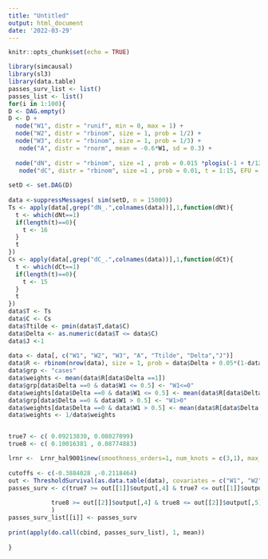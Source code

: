 ```yaml
---
title: "Untitled"
output: html_document
date: '2022-03-29'
---
```


```r
knitr::opts_chunk$set(echo = TRUE)
```



```r
library(simcausal)
library(sl3)
library(data.table)
passes_surv_list <- list()
passes_list <- list()
for(i in 1:100){
D <- DAG.empty()
D <- D +
  node("W1", distr = "runif", min = 0, max = 1) +
  node("W2", distr = "rbinom", size = 1, prob = 1/2) +
  node("W3", distr = "rbinom", size = 1, prob = 1/3) +
   node("A", distr = "rnorm", mean = -0.6*W1, sd = 0.3) + 
 
  node("dN", distr = "rbinom", size =1 , prob = 0.015 *plogis(-1 + t/12 + - 1.3*A*(1+t/12) - exp( A) - 2*A^2 + W1 - 0.5*A*W3/2 + (1)*W2), t = 1:15, EFU = T)  +
   node("dC", distr = "rbinom", size =1 , prob = 0.01, t = 1:15, EFU = T)  
  
setD <- set.DAG(D)
 
data <-suppressMessages( sim(setD, n = 15000))
Ts <- apply(data[,grep("dN_.",colnames(data))],1,function(dNt){
  t <- which(dNt==1)
  if(length(t)==0){
    t <- 16
  }
  t
})
Cs <- apply(data[,grep("dC_.",colnames(data))],1,function(dCt){
  t <- which(dCt==1)
  if(length(t)==0){
    t <- 15
  }
  t
})
data$T <- Ts
data$C <- Cs
data$Ttilde <- pmin(data$T,data$C)
data$Delta <- as.numeric(data$T <= data$C)
data$J <-1
 
data <- data[, c("W1", "W2", "W3", "A", "Ttilde", "Delta","J")]
data$R <- rbinom(nrow(data), size = 1, prob = data$Delta + 0.05*(1-data$Delta)*(data$W1 <= 0.5) + 0.1*(1-data$Delta)*(data$W1 > 0.5))
data$grp <- "cases"
data$weights <- mean(data$R[data$Delta ==1])
data$grp[data$Delta ==0 & data$W1 <= 0.5] <- "W1<=0"
data$weights[data$Delta ==0 & data$W1 <= 0.5] <- mean(data$R[data$Delta ==0 & data$W1 <= 0.5])
data$grp[data$Delta ==0 & data$W1 > 0.5] <- "W1>0"
data$weights[data$Delta ==0 & data$W1 > 0.5] <- mean(data$R[data$Delta ==0 & data$W1 > 0.5])
data$weights <- 1/data$weights


true7 <- c( 0.09213830, 0.08027099)
true8 <- c( 0.10016381 , 0.08774883)

lrnr <-  Lrnr_hal9001$new(smoothness_orders=1, num_knots = c(3,1), max_degree =2)
 
cutoffs <- c(-0.3884028 ,-0.2118464)
out <- ThresholdSurvival(as.data.table(data), covariates = c("W1", "W2", "W3"), target_times = c(14,15),cutoffs_A = cutoffs,  lrnr =lrnr, biased_sampling_indicator = "R", weights_var = "weights" )
passes_surv <- c(true7 >= out[[1]]$output[,4] & true7 <= out[[1]]$output[,5],
            
            true8 >= out[[2]]$output[,4] & true8 <= out[[2]]$output[,5]
            )
passes_surv_list[[i]] <- passes_surv
  
print(apply(do.call(cbind, passes_surv_list), 1, mean))
 
}



```
